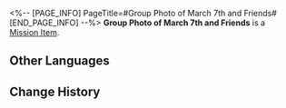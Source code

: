 <%-- [PAGE_INFO]
PageTitle=#Group Photo of March 7th and Friends#
[END_PAGE_INFO] --%>
{{Item Infobox
|id          = 140515
|image       = Item Group Photo of March 7th and Friends.png{{subst:void|<!--$UPLOAD:<<SpriteOutput/ItemFigures/140515.png>-<Item Group Photo of March 7th and Friends.png>-<Item Icons>>-->}}
|type        = Mission Item
|invCategory = Missions
|rarity      = 3
|effect      = 
|description = After using it in your Inventory, you can view the group photo.
}}
{{Description|The group photo taken after March 7th won the Best Newcomer Award at the photography exhibition, with friends that helped during the exhibition specially invited to appear.<br /><br />''"The journey freezes into moments, moments weave into memories, and memories tell a story... The trailblazing expedition continues, and the story will not end here."''}}
'''Group Photo of March 7th and Friends''' is a [[Mission Item]].

==Other Languages==
{{Other Languages
|en   = Group Photo of March 7th and Friends
|zhs  = 三月七与朋友们的合影
|zht  = 三月七與朋友們的合影
|ja   = 三月なのかと友達の記念写真
|ko   = Mar. 7th와 친구들의 단체 사진
|es   = Foto de Siete de Marzo y amigos
|fr   = Photo de groupe de March&nbsp;7th et ses amis
|ru   = Общее фото Март 7 с друзьями
|th   = ภาพหมู่ของ March 7th กับเพื่อนๆ
|vi   = Ảnh chụp chung của March 7th với những người bạn
|de   = Gruppenfoto von 7. März und ihren Freunden
|id   = Foto Bersama March 7th dan Teman-Teman
|pt   = Foto em Grupo de 7 de Março e Amigos
}}

==Change History==
{{Change History|2.7}}